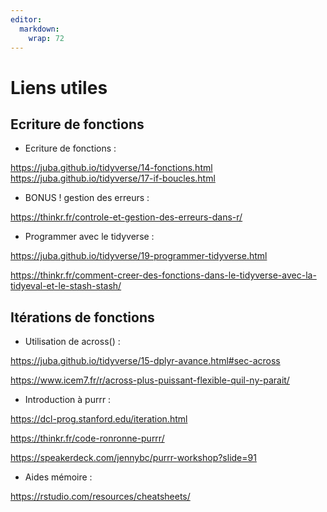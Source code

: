 ```yaml
---
editor: 
  markdown: 
    wrap: 72
---
```


# Liens utiles {.backgroundTitre .unnumbered}

## Ecriture de fonctions {.backgroundTitre .unnumbered}

-   Ecriture de fonctions :

<https://juba.github.io/tidyverse/14-fonctions.html>
<https://juba.github.io/tidyverse/17-if-boucles.html>

-   BONUS ! gestion des erreurs :

<https://thinkr.fr/controle-et-gestion-des-erreurs-dans-r/>

-   Programmer avec le tidyverse :

<https://juba.github.io/tidyverse/19-programmer-tidyverse.html>

<https://thinkr.fr/comment-creer-des-fonctions-dans-le-tidyverse-avec-la-tidyeval-et-le-stash-stash/>

## Itérations de fonctions {.backgroundTitre .unnumbered}

-   Utilisation de across() :

<https://juba.github.io/tidyverse/15-dplyr-avance.html#sec-across>

<https://www.icem7.fr/r/across-plus-puissant-flexible-quil-ny-parait/>

-   Introduction à purrr :

<https://dcl-prog.stanford.edu/iteration.html>

<https://thinkr.fr/code-ronronne-purrr/>

<https://speakerdeck.com/jennybc/purrr-workshop?slide=91>

-   Aides mémoire :

<https://rstudio.com/resources/cheatsheets/>
